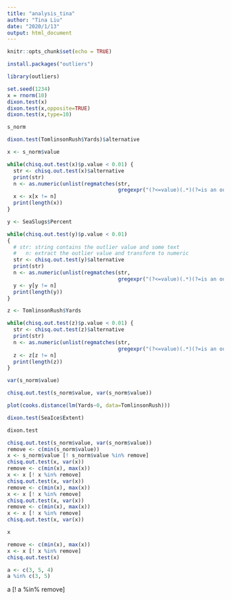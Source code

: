 ```yaml
---
title: "analysis_tina"
author: "Tina Liu"
date: "2020/1/13"
output: html_document
---
```


```r
knitr::opts_chunk$set(echo = TRUE)
```

```r
install.packages("outliers")
```


```r
library(outliers)
```

```r
set.seed(1234)
x = rnorm(10)
dixon.test(x)
dixon.test(x,opposite=TRUE)
dixon.test(x,type=10)
```

```r
s_norm
```

```r
dixon.test(TomlinsonRush$Yards)$alternative
```

```r
x <- s_norm$value
```



```r
while(chisq.out.test(x)$p.value < 0.01) {
  str <- chisq.out.test(x)$alternative
  print(str)
  n <- as.numeric(unlist(regmatches(str,
                                    gregexpr("(?<=value)(.*)(?=is an outlier)", str, perl = T))))
  x <- x[x != n]
  print(length(x))
}
```

```r
y <- SeaSlugs$Percent
```

```r
while(chisq.out.test(y)$p.value < 0.01)
{
  # str: string contains the outlier value and some text 
  #   n: extract the outlier value and transform to numeric 
  str <- chisq.out.test(y)$alternative
  print(str)
  n <- as.numeric(unlist(regmatches(str,
                                    gregexpr("(?<=value)(.*)(?=is an outlier)", str, perl = T))))
  y <- y[y != n]
  print(length(y))
}
```

```r
z <- TomlinsonRush$Yards
```

```r
while(chisq.out.test(z)$p.value < 0.01) {
  str <- chisq.out.test(z)$alternative
  print(str)
  n <- as.numeric(unlist(regmatches(str,
                                    gregexpr("(?<=value)(.*)(?=is an outlier)", str, perl = T))))
  z <- z[z != n]
  print(length(z))
}
```


```r
var(s_norm$value)
```

```r
chisq.out.test(s_norm$value, var(s_norm$value))
```


```r
plot(cooks.distance(lm(Yards~0, data=TomlinsonRush)))
```

```r
dixon.test(SeaIce$Extent)
```




```r
dixon.test
```


```r
chisq.out.test(s_norm$value, var(s_norm$value))
remove <- c(min(s_norm$value))
x <- s_norm$value [! s_norm$value %in% remove]
chisq.out.test(x, var(x))
remove <- c(min(x), max(x))
x <- x [! x %in% remove]
chisq.out.test(x, var(x))
remove <- c(min(x), max(x))
x <- x [! x %in% remove]
chisq.out.test(x, var(x))
remove <- c(min(x), max(x))
x <- x [! x %in% remove]
chisq.out.test(x, var(x))
```

```r
x
```


```r
remove <- c(min(x), max(x))
x <- x [! x %in% remove]
chisq.out.test(x)
```



```r
a <- c(3, 5, 4)
a %in% c(3, 5)
```

a [! a %in% remove]
